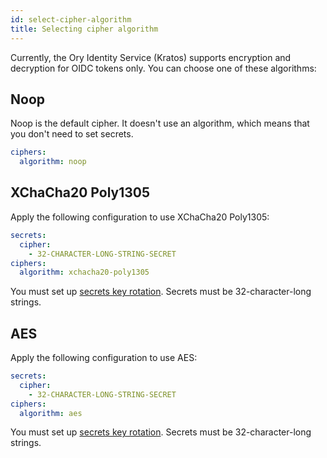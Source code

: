 ```yaml
---
id: select-cipher-algorithm
title: Selecting cipher algorithm
---
```


Currently, the Ory Identity Service (Kratos) supports encryption and decryption for OIDC tokens only. You can choose one of these
algorithms:

## Noop

Noop is the default cipher. It doesn't use an algorithm, which means that you don't need to set secrets.

```yaml title=path/to/kratos/config.yml
ciphers:
  algorithm: noop
```

## XChaCha20 Poly1305

Apply the following configuration to use XChaCha20 Poly1305:

```yaml title=path/to/kratos/config.yml
secrets:
  cipher:
    - 32-CHARACTER-LONG-STRING-SECRET
ciphers:
  algorithm: xchacha20-poly1305
```

You must set up [secrets key rotation](secret-key-rotation). Secrets must be 32-character-long strings.

## AES

Apply the following configuration to use AES:

```yaml title=path/to/kratos/config.yml
secrets:
  cipher:
    - 32-CHARACTER-LONG-STRING-SECRET
ciphers:
  algorithm: aes
```

You must set up [secrets key rotation](secret-key-rotation). Secrets must be 32-character-long strings.
